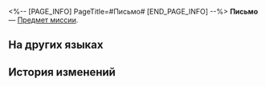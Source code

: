 <%-- [PAGE_INFO]
PageTitle=#Письмо#
[END_PAGE_INFO] --%>
{{Предмет Инфобокс
|id          = 140439
|Изображение = Предмет Письмо.png
|Тип         = Предмет миссии
|Инвентарь   = Миссии
|Редкость    = 3
|Эффект      = 
|Описание    = Письмо от Вельта, изящно сложенное, с выражением благодарности.
}}
{{Описание|''«Спасибо за сладкий подарок. Приберегу на потом и поделюсь со всеми, когда вернутся».''}}
'''Письмо''' — [[Предмет миссии]].

==На других языках==
{{На других языках
|en   = Handwritten Letter
|zhs  = 手写信笺
|zht  = 手寫信箋
|ja   = 手書きの手紙
|ko   = 직접 쓴 편지
|es   = Carta escrita a mano
|fr   = Lettre manuscrite
|ru   = Письмо
|th   = จดหมายที่เขียนด้วยมือ
|vi   = Lá Thư Viết Tay
|de   = Handgeschriebener Brief
|id   = Surat Tulisan Tangan
|pt   = Carta Escrita à Mão
}}

==История изменений==
{{История изменений|3.5}}